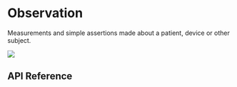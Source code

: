 
<Meta title="Components / Observation" />

# Observation

Measurements and simple assertions made about a patient, device or other subject.

![](https://img.shields.io/static/v1?label=Status&message=Experimental&color=red)

<Preview>
  <Story name="example">
    <ObservationBlock observation={glucoseObservation} />
  </Story>
</Preview>

## API Reference

<Props of={ObservationBlock} />
